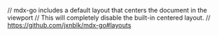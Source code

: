 // mdx-go includes a default layout that centers the document in the viewport
// This will completely disable the built-in centered layout.
// https://github.com/jxnblk/mdx-go#layouts

<Head>
	<title>Pedro Duarte 👊 Front end developer</title>
	<link href='//fonts.googleapis.com/css?family=Oswald:700' rel='stylesheet' type='text/css'/>
	<meta name='description' content='Front end developer. Based in London' />
	<meta name='twitter:description' content='Front end developer. Based in London' />
	<meta name='twitter:card' content='summary' />
	<meta name='twitter:site' content='@peduarte' />
	<meta name='twitter:title' content='peduarte' />
</Head>

<Readme />
<GA />

